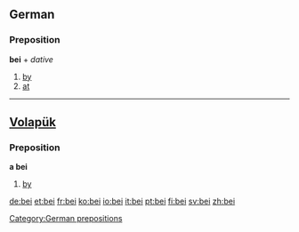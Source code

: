 ==German==
===Preposition===
'''bei''' + ''dative''

# [[by]]
# [[at]]

----

==[[Volapük]]==
===Preposition===
'''a bei'''
# [[by]]

[[de:bei]]
[[et:bei]]
[[fr:bei]]
[[ko:bei]]
[[io:bei]]
[[it:bei]]
[[pt:bei]]
[[fi:bei]]
[[sv:bei]]
[[zh:bei]]
[[Category:German prepositions]]